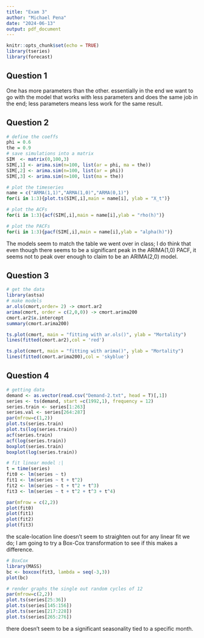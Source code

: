 ```yaml
---
title: "Exam 3"
author: "Michael Pena"
date: "2024-06-13"
output: pdf_document
---
```


```r
knitr::opts_chunk$set(echo = TRUE)
library(tseries)
library(forecast)
```

## Question 1

<write out both processes>

One has more parameters than the other. essentially in the end we want to go with the model that works with less parameters and does the same job in the end; less parameters means less work for the same result.

## Question 2

```r
# define the coeffs
phi = 0.6
the = 0.9
# save simulations into a matrix
SIM  <- matrix(0,100,3)
SIM[,1] <- arima.sim(n=100, list(ar = phi, ma = the))
SIM[,2] <- arima.sim(n=100, list(ar = phi))
SIM[,3] <- arima.sim(n=100, list(ma = the))
```

```r
# plot the timeseries
name = c("ARMA(1,1)","ARMA(1,0)","ARMA(0,1)")
for(i in 1:3){plot.ts(SIM[,i],main = name[i], ylab = "X_t")}
```

```r
# plot the ACFs
for(i in 1:3){acf(SIM[,i],main = name[i],ylab = "rho(h)")}
```

```r
# plot the PACFs
for(i in 1:3){pacf(SIM[,i],main = name[i],ylab = "alpha(h)")}
```

The models seem to match the table we went over in class; I do think that even though there seems to be a significant peak in the ARIMA(1,0) PACF, it seems not to peak over enough to claim to be an ARIMA(2,0) model.

## Question 3

```r
# get the data
library(astsa)
# make models
ar.ols(cmort,order= 2) -> cmort.ar2
arima(cmort, order = c(2,0,0)) -> cmort.arima200
cmort.ar2$x.intercept
summary(cmort.arima200)
```

```r
ts.plot(cmort, main = "fitting with ar.ols()", ylab = "Mortality")
lines(fitted(cmort.ar2),col = 'red')

```
```r
ts.plot(cmort, main = "fitting with arima()", ylab = "Mortality")
lines(fitted(cmort.arima200),col = 'skyblue')
```

## Question 4

```r
# getting data
demand <- as.vector(read.csv("Demand-2.txt", head = T)[,1])
series <- ts(demand, start =c(1992,1), frequency = 12)
series.train <- series[1:263]
series.val <- series[264:287]
par(mfrow=c(1,2))
plot.ts(series.train)
plot.ts(log(series.train))
acf(series.train)
acf(log(series.train))
boxplot(series.train)
boxplot(log(series.train))
```

```r
# fit linear model :|
t = time(series)
fit0 <- lm(series ~ t)
fit1 <- lm(series ~ t + t^2)
fit2 <- lm(series ~ t + t^2 + t^3)
fit3 <- lm(series ~ t + t^2 + t^3 + t^4)

par(mfrow = c(2,2))
plot(fit0)
plot(fit1)
plot(fit2)
plot(fit3)
```

the scale-location line doesn't seem to straighten out for any linear fit we do; I am going to try a Box-Cox transformation to see if this makes a difference.

```r
# BoxCox
library(MASS)
bc <- boxcox(fit3, lambda = seq(-3,3))
plot(bc)
```


```r
# render graphs the single out random cycles of 12
par(mfrow=c(2,2))
plot.ts(series[25:36])
plot.ts(series[145:156])
plot.ts(series[217:228])
plot.ts(series[265:276])
```
there doesn't seem to be a significant seasonality tied to a specific month. 

